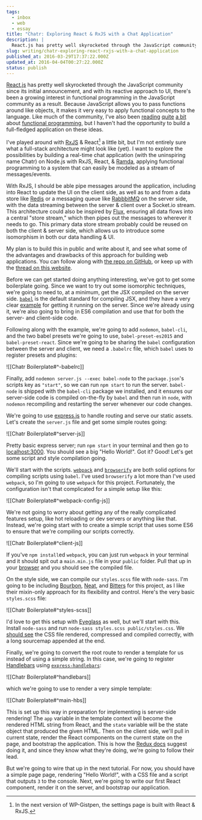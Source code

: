 ```yaml
---
tags:
  - inbox
  - web
  - essay
title: "Chatr: Exploring React & RxJS with a Chat Application"
description: |
  React.js has pretty well skyrocketed through the JavaScript community since its initial announcement, and with its reactive approach to UI, there’s been a growing interest in functional programming in the JavaScript community as a result. Because JavaScript allows you to pass functions around like objects, it makes it very easy to apply functional concepts to \[…]
slug: writing/chatr-exploring-react-rxjs-with-a-chat-application
published_at: 2016-03-29T17:37:22.000Z
updated_at: 2016-04-04T00:27:22.000Z
status: publish
---
```

[React.js](https://facebook.github.io/react/) has pretty well skyrocketed through the JavaScript community since its initial announcement, and with its reactive approach to UI, there's been a growing interest in functional programming in the JavaScript community as a result. Because JavaScript allows you to pass functions around like objects, it makes it very easy to apply functional concepts to the language. Like much of the community, I've also been [reading](https://medium.com/@chetcorcos/functional-programming-for-javascript-people-1915d8775504#.2bmh3geet) [quite](http://fr.umio.us/favoring-curry/) [a bit](http://fr.umio.us/why-ramda/) about [functional programming](https://github.com/timoxley/functional-javascript-workshop), but I haven't had the opportunity to build a full-fledged application on these ideas.

I've played around with [RxJS](https://github.com/Reactive-Extensions/RxJS) & React[^1] a little bit, but I'm not entirely sure what a full-stack architecture might look like (yet). I want to explore the possibilities by building a real-time chat application (with the uninspiring name Chatr) on Node.js with RxJS, React, & [Ramda](http://ramdajs.com/0.19.1/index.html), applying functional programming to a system that can easily be modeled as a stream of messages/events.

With RxJS, I should be able pipe messages around the application, including into React to update the UI on the client side, as well as to and from a data store like [Redis](http://redis.io/) or a messaging queue like [RabbbitMQ](https://www.rabbitmq.com/) on the server side, with the data streaming between the server & client over a Socket.io stream. This architecture could also be inspired by [Flux](https://facebook.github.io/flux/), ensuring all data flows into a central "store stream," which then pipes out the messages to wherever it needs to go. This primary data store stream probably could be reused on both the client & server side, which allows us to introduce some isomorphism in both our data handling & UI.

My plan is to build this in public and write about it, and see what some of the advantages and drawbacks of this approach for building web applications. You can follow along with [the repo on GitHub](https://github.com/mAAdhaTTah/chatr), or keep up with the [thread on this website](https://jamesdigioia.com/thread/rxjs-react-w-chatr/).

Before we can get started doing anything interesting, we've got to get some boilerplate going. Since we want to try out some isomorphic techniques, we're going to need to, at a minimum, get the JSX compiled on the server side. [`babel`](https://babeljs.io/) is the default standard for compiling JSX, and they have a very clear [example](https://github.com/babel/example-node-server) for getting it running on the server. Since we're already using it, we're also going to bring in ES6 compilation and use that for both the server- and client-side code.

Following along with the example, we're going to add `nodemon`, `babel-cli`, and the two babel presets we're going to use, `babel-preset-es2015` and `babel-preset-react`. Since we're going to be sharing the `babel` configuration between the server and client, we need a `.babelrc` file, which `babel` uses to register presets and plugins:

!\[\[Chatr Boilerplate#^-babelrc]]

Finally, add `nodemon server.js --exec babel-node` to the `package.json`'s scripts key as `"start"`, so we can run `npm start` to run the server. `babel-node` is shipped with the `babel-cli` package we installed, and it ensures our server-side code is compiled on-the-fly by `babel` and then run in `node`, with `nodemon` recompiling and restarting the server whenever our code changes.

We're going to use [express.js](http://expressjs.com/) to handle routing and serve our static assets. Let's create the `server.js` file and get some simple routes going:

!\[\[Chatr Boilerplate#^server-js]]

Pretty basic express server; run `npm start` in your terminal and then go to [localhost:3000](http://localhost:3000/). You should see a big "Hello World!". Got it? Good! Let's get some script and style compilation going.

We'll start with the scripts. [`webpack`](https://webpack.github.io/) and [`browserify`](http://browserify.org/) are both solid options for compiling scripts using `babel`. I've used `browserify` a lot more than I've used `webpack`, so I'm going to use `webpack` for this project. Fortunately, the configuration isn't that complicated for a simple setup like this:

!\[\[Chatr Boilerplate#^webpack-config-js]]

We're not going to worry about getting any of the really complicated features setup, like hot reloading or dev servers or anything like that. Instead, we're going start with to create a simple script that uses some ES6 to ensure that we're compiling our scripts correctly.

!\[\[Chatr Boilerplate#^client-js]]

If you've `npm install`ed `webpack`, you can just run `webpack` in your terminal and it should spit out a `main.min.js` file in your `public` folder. Pull that up in your [browser](http://localhost:3000/main.min.js) and you should see the compiled file.

On the style side, we can compile our `styles.scss` file with `node-sass`. I'm going to be including [Bourbon](http://bourbon.io/), [Neat](http://neat.bourbon.io/), and [Bitters](http://bitters.bourbon.io/) for this project, as I like their mixin-only approach for its flexibility and control. Here's the very basic `styles.scss` file:

!\[\[Chatr Boilerplate#^styles-scss]]

I'd love to get this setup with [Eyeglass](http://eyeglass.rocks/) as well, but we'll start with this. Install `node-sass` and run `node-sass styles.scss public/styles.css`. We [should see](http://localhost:3000/styles.css) the CSS file rendered, compressed and compiled correctly, with a long sourcemap appended at the end.

Finally, we're going to convert the root route to render a template for us instead of using a simple string. In this case, we're going to register [Handlebars](http://handlebarsjs.com/) using [`express-handlebars`](https://github.com/ericf/express-handlebars):

!\[\[Chatr Boilerplate#^handlebars]]

which we're going to use to render a very simple template:

!\[\[Chatr Boilerplate#^main-hbs]]

This is set up this way in preparation for implementing is server-side rendering! The `app` variable in the template context will become the rendered HTML string from React, and the `state` variable will be the state object that produced the given HTML. Then on the client side, we'll pull in current state, render the React components on the current state on the page, and bootstrap the application. This is how the [Redux docs](https://github.com/reactjs/redux/blob/master/docs/recipes/ServerRendering.md) suggest doing it, and since they know what they're doing, we're going to follow their lead.

But we're going to wire that up in the next tutorial. For now, you should have a simple page page, rendering "Hello World!", with a CSS file and a script that outputs `3` to the console. Next, we're going to write our first React component, render it on the server, and bootstrap our application.

[^1]: In the next version of WP-Gistpen, the settings page is built with React & RxJS.
